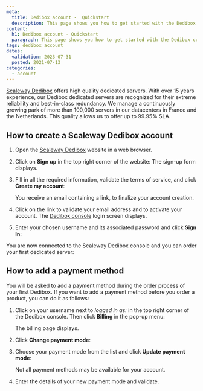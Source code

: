 ```yaml
---
meta:
  title: Dedibox account -  Quickstart
  description: This page shows you how to get started with the Dedibox console.
content:
  h1: Dedibox account - Quickstart
  paragraph: This page shows you how to get started with the Dedibox console.
tags: dedibox account
dates:
  validation: 2023-07-31
  posted: 2021-07-13
categories:
  - account
---
```


[Scaleway Dedibox](https://www.scaleway.com/en/dedibox/) offers high quality dedicated servers. With over 15 years experience, our Dedibox dedicated servers are recognized for their extreme reliability and best-in-class redundancy. We manage a continuously growing park of more than 100,000 servers in our datacenters in France and the Netherlands. This quality allows us to offer up to 99.95% SLA.

## How to create a Scaleway Dedibox account

1. Open the [Scaleway Dedibox](https://www.scaleway.com/en/dedibox/) website in a web browser.
2. Click on **Sign up** in the top right corner of the website: 
    <Lightbox src="scaleway_ddx_signup.webp" alt="" />
    The sign-up form displays.
3. Fill in all the required information, validate the terms of service, and click **Create my account**:
    <Lightbox src="scaleway_ddx_subscribe.webp"  alt="" />

    You receive an email containing a link, to finalize your account creation.
4. Click on the link to validate your email address and to activate your account. The [Dedibox console](https://console.online.net) login screen displays.
5. Enter your chosen username and its associated password and click **Sign In**:
    <Lightbox src="scaleway_ddx_login.webp" alt="" />

You are now connected to the Scaleway Dedibox console and you can order your first dedicated server:

<Lightbox src="scaleway_ddx_console.webp" alt="" />

## How to add a payment method

You will be asked to add a payment method during the order process of your first Dedibox. If you want to add a payment method before you order a product, you can do it as follows:

1.  Click on your username next to *logged in as:* in the top right corner of the Dedibox console. Then click **Billing** in the pop-up menu:
    <Lightbox src="scaleway_ddx_popup.webp" alt="" />

    The billing page displays.
2. Click **Change payment mode**:
    <Lightbox src="scaleway_ddx_paymentmode.webp" alt="" />
3. Choose your payment mode from the list and click **Update payment mode**:
    <Lightbox src="scaleway_ddx_new_paymentmode.webp" alt="" />

    <Message type="note">
      Not all payment methods may be available for your account.
    </Message>
4. Enter the details of your new payment mode and validate.

